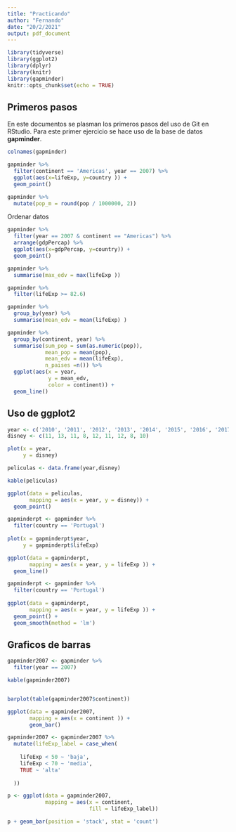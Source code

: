 ```yaml
---
title: "Practicando"
author: "Fernando"
date: "20/2/2021"
output: pdf_document
---
```


```r
library(tidyverse)
library(ggplot2)
library(dplyr)
library(knitr)
library(gapminder)
knitr::opts_chunk$set(echo = TRUE)
```


## Primeros pasos

En este documentos se plasman los primeros pasos del uso de Git en RStudio. Para este primer ejercicio se hace uso de la base de datos **gapminder**.

```r
colnames(gapminder)
```


```r
gapminder %>%
  filter(continent == 'Americas', year == 2007) %>%
  ggplot(aes(x=lifeExp, y=country )) + 
  geom_point()
```

```r
gapminder %>%
  mutate(pop_m = round(pop / 1000000, 2))
```


Ordenar datos

```r
gapminder %>%
  filter(year == 2007 & continent == "Americas") %>%
  arrange(gdpPercap) %>%
  ggplot(aes(x=gdpPercap, y=country)) + 
  geom_point()
```

```r
gapminder %>%
  summarise(max_edv = max(lifeExp ))

gapminder %>%
  filter(lifeExp >= 82.6)
```

 
```r
gapminder %>%
  group_by(year) %>%
  summarise(mean_edv = mean(lifeExp) )
```

```r
gapminder %>%
  group_by(continent, year) %>%
  summarise(sum_pop = sum(as.numeric(pop)),
            mean_pop = mean(pop),
            mean_edv = mean(lifeExp),
            n_paises =n()) %>%
  ggplot(aes(x = year,
             y = mean_edv,
             color = continent)) +
  geom_line()
```


## Uso de ggplot2

```r
year <- c('2010', '2011', '2012', '2013', '2014', '2015', '2016', '2017', '2018')
disney <- c(11, 13, 11, 8, 12, 11, 12, 8, 10)

plot(x = year,
     y = disney)
```

```r
peliculas <- data.frame(year,disney)

kable(peliculas)

ggplot(data = peliculas,
       mapping = aes(x = year, y = disney)) +
  geom_point()
```



```r

gapminderpt <- gapminder %>%
  filter(country == 'Portugal') 
  
plot(x = gapminderpt$year,
     y = gapminderpt$lifeExp)

ggplot(data = gapminderpt,
       mapping = aes(x = year, y = lifeExp )) +
  geom_line()

```



```r

gapminderpt <- gapminder %>%
  filter(country == 'Portugal') 
  
ggplot(data = gapminderpt,
       mapping = aes(x = year, y = lifeExp )) +
  geom_point() +
  geom_smooth(method = 'lm')

```



## Graficos de barras


```r
gapminder2007 <- gapminder %>%
  filter(year == 2007)

kable(gapminder2007)


barplot(table(gapminder2007$continent))

ggplot(data = gapminder2007,
       mapping = aes(x = continent )) +
       geom_bar() 
```



```r
gapminder2007 <- gapminder2007 %>%
  mutate(lifeExp_label = case_when(
    
    lifeExp < 50 ~ 'baja',
    lifeExp < 70 ~ 'media',
    TRUE ~ 'alta'
    
  ))

p <- ggplot(data = gapminder2007,
            mapping = aes(x = continent, 
                          fill = lifeExp_label))

p + geom_bar(position = 'stack', stat = 'count')
```

































